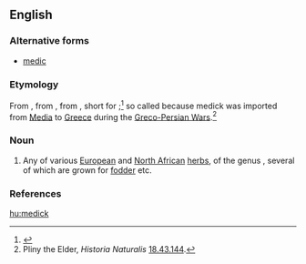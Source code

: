 ==English==

===Alternative forms===
* [[medic]]

===Etymology===
From {{etyl|enm|en}} {{term|medike|lang=enm}}, from {{etyl|la|en}} {{term/t|la|mēdica}}, from {{etyl|grc|en}} {{term|μηδίκη|tr=mēdikē|lang=grc}}, short for {{term|Μηδικὴ πόα|tr=Mēdikē poa||Median grass|lang=grc}};<ref>{{R:OED Online}}</ref> so called because medick was imported from [[Media]] to [[Greece]] during the [[w:Greco-Persian Wars|Greco-Persian Wars]].<ref>Pliny the Elder, ''Historia Naturalis'' [[s:la:Naturalis Historia/Liber XVIII#XLIII|18.43.144]].</ref>

===Noun===
{{wikipedia}}
{{en-noun}}

# Any of various [[European]] and [[North African]] [[herb]]s, of the genus {{taxlink|Medicago|genus}}, several of which are grown for [[fodder]] etc.

===References===
<references/>

[[hu:medick]]
